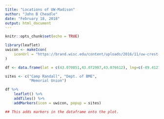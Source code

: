 ```yaml
---
title: "Locations of UW-Madison"
author: "John B Cheadle"
date: "February 18, 2018"
output: html_document
---
```


```r
knitr::opts_chunk$set(echo = TRUE)
```

```r
library(leaflet)
uwicon <- makeIcon(
    iconUrl = "https://brand.wisc.edu/content/uploads/2016/11/uw-crest-color-300x180.png", iconHeight=80, iconWidth=120
)

df <- data.frame(lat = c(43.070051,43.072987,43.076612), lng=c(-89.412712,-89.41327,-89.399869))

sites <- c("Camp Randall", "Dept. of BME",
           "Memorial Union")

df %>%
    leaflet() %>%
    addTiles() %>%
    addMarkers(icon = uwicon, popup = sites)

## This adds markers in the dataframe onto the plot.
```
